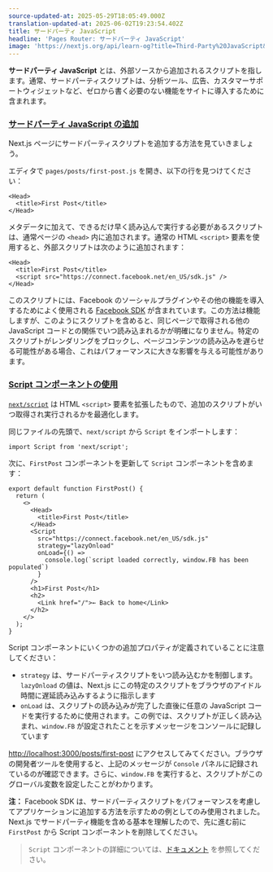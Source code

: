 ```yaml
---
source-updated-at: 2025-05-29T18:05:49.000Z
translation-updated-at: 2025-06-02T19:23:54.402Z
title: サードパーティ JavaScript
headline: 'Pages Router: サードパーティ JavaScript'
image: 'https://nextjs.org/api/learn-og?title=Third-Party%20JavaScript&amp;chapter=14'
---
```


**サードパーティ JavaScript** とは、外部ソースから追加されるスクリプトを指します。通常、サードパーティスクリプトは、分析ツール、広告、カスタマーサポートウィジェットなど、ゼロから書く必要のない機能をサイトに導入するために含まれます。

### [サードパーティ JavaScript の追加](#adding-third-party-javascript)

Next.js ページにサードパーティスクリプトを追加する方法を見ていきましょう。

エディタで `pages/posts/first-post.js` を開き、以下の行を見つけてください：

```
<Head>
  <title>First Post</title>
</Head>
```

メタデータに加えて、できるだけ早く読み込んで実行する必要があるスクリプトは、通常ページの `<head>` 内に追加されます。通常の HTML `<script>` 要素を使用すると、外部スクリプトは次のように追加されます：

```
<Head>
  <title>First Post</title>
  <script src="https://connect.facebook.net/en_US/sdk.js" />
</Head>
```

このスクリプトには、Facebook のソーシャルプラグインやその他の機能を導入するためによく使用される [Facebook SDK](https://developers.facebook.com/docs/javascript/quickstart) が含まれています。この方法は機能しますが、このようにスクリプトを含めると、同じページで取得される他の JavaScript コードとの関係でいつ読み込まれるかが明確になりません。特定のスクリプトがレンダリングをブロックし、ページコンテンツの読み込みを遅らせる可能性がある場合、これはパフォーマンスに大きな影響を与える可能性があります。

### [Script コンポーネントの使用](#using-the-script-component)

[`next/script`](/docs/api-reference/next/script) は HTML `<script>` 要素を拡張したもので、追加のスクリプトがいつ取得され実行されるかを最適化します。

同じファイルの先頭で、`next/script` から `Script` をインポートします：

```
import Script from 'next/script';
```

次に、`FirstPost` コンポーネントを更新して `Script` コンポーネントを含めます：

```
export default function FirstPost() {
  return (
    <>
      <Head>
        <title>First Post</title>
      </Head>
      <Script
        src="https://connect.facebook.net/en_US/sdk.js"
        strategy="lazyOnload"
        onLoad={() =>
          console.log(`script loaded correctly, window.FB has been populated`)
        }
      />
      <h1>First Post</h1>
      <h2>
        <Link href="/">← Back to home</Link>
      </h2>
    </>
  );
}
```

Script コンポーネントにいくつかの追加プロパティが定義されていることに注意してください：

*   `strategy` は、サードパーティスクリプトをいつ読み込むかを制御します。`lazyOnload` の値は、Next.js にこの特定のスクリプトをブラウザのアイドル時間に遅延読み込みするように指示します
*   `onLoad` は、スクリプトの読み込みが完了した直後に任意の JavaScript コードを実行するために使用されます。この例では、スクリプトが正しく読み込まれ、`window.FB` が設定されたことを示すメッセージをコンソールに記録しています

[http://localhost:3000/posts/first-post](http://localhost:3000/posts/first-post) にアクセスしてみてください。ブラウザの開発者ツールを使用すると、上記のメッセージが `Console` パネルに記録されているのが確認できます。さらに、`window.FB` を実行すると、スクリプトがこのグローバル変数を設定したことがわかります。

**注：** Facebook SDK は、サードパーティスクリプトをパフォーマンスを考慮してアプリケーションに追加する方法を示すための例としてのみ使用されました。Next.js でサードパーティ機能を含める基本を理解したので、先に進む前に `FirstPost` から Script コンポーネントを削除してください。

> `Script` コンポーネントの詳細については、[ドキュメント](/docs/basic-features/script) を参照してください。
